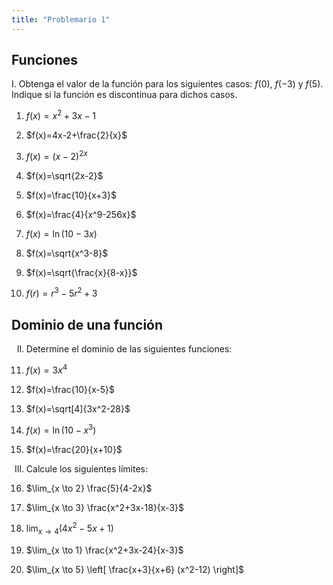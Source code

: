 ```yaml
---
title: "Problemario 1"
---
```


## Funciones

I. Obtenga el valor de la función para los siguientes casos: $f(0)$, $f(-3)$ y $f(5)$. Indique si la función es discontinua para dichos casos.

1. $f(x)=x^2+3x-1$

2. $f(x)=4x-2+\frac{2}{x}$

3. $f(x)=(x-2)^{2x}$

3. $f(x)=\sqrt{2x-2}$

4. $f(x)=\frac{10}{x+3}$

4. $f(x)=\frac{4}{x^9-256x}$

5. $f(x)=\ln{(10-3x)}$

5. $f(x)=\sqrt{x^3-8}$

7. $f(x)=\sqrt{\frac{x}{8-x}}$

10. $f(r)=r^3-5r^2+3$

## Dominio de una función

II. Determine el dominio de las siguientes funciones:

11. $f(x)=3x^4$

7. $f(x)=\frac{10}{x-5}$

8. $f(x)=\sqrt[4]{3x^2-28}$

9. $f(x)=\ln(10-x^3)$

10. $f(x)=\frac{20}{x+10}$

III. Calcule los siguientes límites:

16. $\lim_{x \to 2} \frac{5}{4-2x}$

17. $\lim_{x \to 3} \frac{x^2+3x-18}{x-3}$

18. $\lim_{x \to 4}(4x^2-5x+1)$

19. $\lim_{x \to 1} \frac{x^2+3x-24}{x-3}$

20. $\lim_{x \to 5} \left[ \frac{x+3}{x+6} (x^2-12) \right]$